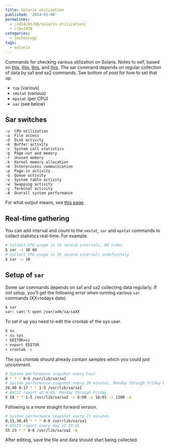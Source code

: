 ---
title: Solaris utilization
published: '2014-01-08'
permalinks:
  - /2014/01/08/solaris-utilization/
  - /?p=2438
categories:
  - technology
tags:
  - solaris
---

Commands for checking various utilization on Solaris. Notes to self, based on <a href="http://dennis_caparas.tripod.com/Configuring_sar_for_your_system.html">this</a>, <a href="http://www.ibm.com/developerworks/aix/library/au-unix-perfmonsar.html">this</a>, <a href="http://docs.oracle.com/cd/E23824_01/html/821-1451/spmonitor-8.html">this</a>, and <a href="http://www.cyberciti.biz/faq/unix-command-to-find-cpu-utilization/">this</a>. The sar command depends on regular collection of data by sa1 and sa2 commands. See bottom of post for how to set that up.

- `top` (various)
- `vmstat` (various)
- `mpstat` (per CPU)
- `sar` (see below)

## Sar switches

```text
-u  CPU utilization
-a  File access
-d  Disk activity
-b  Buffer activity
-c  System call statistics
-g  Page-out and memory
-r  Unused memory
-k  Kernel memory allocation
-m  Interprocess communication
-p  Page-in activity
-q  Queue activity
-v  System table activity
-w  Swapping activity
-y  Terminal activity
-A  Overall system performance
```

For what output means, see <a href="http://docs.oracle.com/cd/E23824_01/html/821-1451/spmonitor-8.html">this page</a>.

## Real-time gathering

You can add interval and count to the `vmstat`, `sar` and `mpstat` commands to collect statistics real-time. For example

```bash
# Collect CPU usage in 10 second intervals, 60 times
$ sar -u 10 60
# Collect CPU usage in 10 second intervals indefinitely
$ sar -u 10
```

## Setup of `sar`

Some sar commands depends on sa1 and sa2 collecting data regularly. If not setup, you'll get the following error when running various `sar` commands (XX=todays date).

```bash
$ sar
sar: can\'t open /var/adm/sa/saXX
```

To set it up you need to edit the crontab of the sys user.

```bash
$ su
♯ su sys
♯ EDITOR=vi
♯ export EDITOR
♯ crontab -e
```

The sys crontab should already contain samples which you could just uncomment.

```bash
# System performance snapshot every hour
0 * * * 0-6 /usr/lib/sa/sa1
# System performance snapshot every 20 minutes, Monday through Friday between 8 and 17
20,40 8-17 * * 1-5 /usr/lib/sa/sa1
# ASCII report at 6:05, Monday through Friday
5 18 * * 1-5 /usr/lib/sa/sa2 -s 8:00 -e 18:01 -i 1200 -A
```

Following is a more straight forward version.

```bash
# System performance snapshot every 15 minutes
0,15,30,45 * * * 0-6 /usr/lib/sa/sa1
# ASCII report every day at 23:55
55 23 * * 0-6 /usr/lib/sa/sa2 -A
```

After editing, save the file and data should start being collected.
